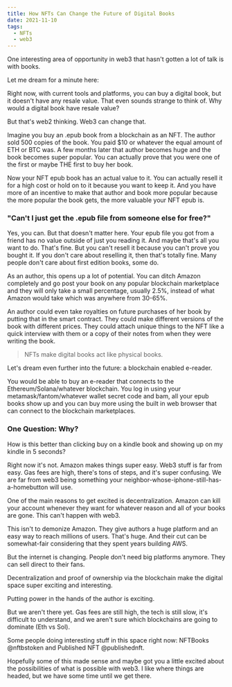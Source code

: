 ```yaml
---
title: How NFTs Can Change the Future of Digital Books
date: 2021-11-10
tags:
  - NFTs
  - web3
---
```


One interesting area of opportunity in web3 that hasn't gotten a lot of talk is with books.

Let me dream for a minute here:

Right now, with current tools and platforms, you can buy a digital book, but it doesn't have any resale value. That even sounds strange to think of. Why would a digital book have resale value?

But that's web2 thinking. Web3 can change that.

Imagine you buy an .epub book from a blockchain as an NFT. The author sold 500 copies of the book. You paid $10 or whatever the equal amount of ETH or BTC was. A few months later that author becomes huge and the book becomes super popular. You can actually prove that you were one of the first or maybe THE first to buy her book.

Now your NFT epub book has an actual value to it. You can actually resell it for a high cost or hold on to it because you want to keep it. And you have more of an incentive to make that author and book more popular because the more popular the book gets, the more valuable your NFT epub is.

### "Can't I just get the .epub file from someone else for free?"

Yes, you can. But that doesn't matter here. Your epub file you got from a friend has no value outside of just you reading it. And maybe that's all you want to do. That's fine. But you can't resell it because you can't prove you bought it. If you don't care about reselling it, then that's totally fine. Many people don't care about first edition books, some do.

As an author, this opens up a lot of potential. You can ditch Amazon completely and go post your book on any popular blockchain marketplace and they will only take a small percentage, usually 2.5%, instead of what Amazon would take which was anywhere from 30-65%.

An author could even take royalties on future purchases of her book by putting that in the smart contract. They could make different versions of the book with different prices. They could attach unique things to the NFT like a quick interview with them or a copy of their notes from when they were writing the book.
> NFTs make digital books act like physical books.

Let's dream even further into the future: a blockchain enabled e-reader.

You would be able to buy an e-reader that connects to the Ethereum/Solana/whatever blockchain. You log in using your metamask/fantom/whatever wallet secret code and bam, all your epub books show up and you can buy more using the built in web browser that can connect to the blockchain marketplaces.

### One Question: Why?

How is this better than clicking buy on a kindle book and showing up on my kindle in 5 seconds?

Right now it's not. Amazon makes things super easy. Web3 stuff is far from easy. Gas fees are high, there's tons of steps, and it's super confusing. We are far from web3 being something your neighbor-whose-iphone-still-has-a-homebutton will use.

One of the main reasons to get excited is decentralization. Amazon can kill your account whenever they want for whatever reason and all of your books are gone. This can't happen with web3.

This isn't to demonize Amazon. They give authors a huge platform and an easy way to reach millions of users. That's huge. And their cut can be somewhat-fair considering that they spent years building AWS.

But the internet is changing. People don't need big platforms anymore. They can sell direct to their fans.

Decentralization and proof of ownership via the blockchain make the digital space super exciting and interesting.

Putting power in the hands of the author is exciting.

But we aren't there yet. Gas fees are still high, the tech is still slow, it's difficult to understand, and we aren't sure which blockchains are going to dominate (Eth vs Sol).

Some people doing interesting stuff in this space right now: NFTBooks @nftbstoken and Published NFT @publishednft.

Hopefully some of this made sense and maybe got you a little excited about the possibilities of what is possible with web3. I like where things are headed, but we have some time until we get there.
